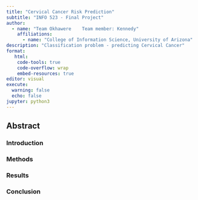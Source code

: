 ```yaml
---
title: "Cervical Cancer Risk Prediction"
subtitle: "INFO 523 - Final Project"
author: 
  - name: "Team Okhawere    Team member: Kennedy"
    affiliations:
      - name: "College of Information Science, University of Arizona"
description: "Classification problem - predicting Cervical Cancer"
format:
   html:
    code-tools: true
    code-overflow: wrap
    embed-resources: true
editor: visual
execute:
  warning: false
  echo: false
jupyter: python3
---
```


## Abstract

### Introduction

### Methods

### Results

### Conclusion